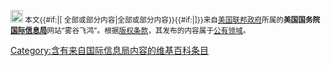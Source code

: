 <small>[[File:Seal of the United States Department of State.svg|20px|]] 本文{{#if:{{{1|}}}|[{{{1}}} 全部或部分内容|全部或部分内容}}{{#if:{{{1|}}}|]}}来自[[美国联邦政府]]所属的'''美国国务院[[国际信息局]]'''网站“雾谷飞鸿”。根据[http://www.state.gov/misc/87529.htm#copyright 版权条款]，其发布的内容属于[[公有领域]]。</small>[[Category:含有来自国际信息局内容的维基百科条目]]<noinclude>
[[Category:引據模板|{{PAGENAME}}]]

</noinclude>